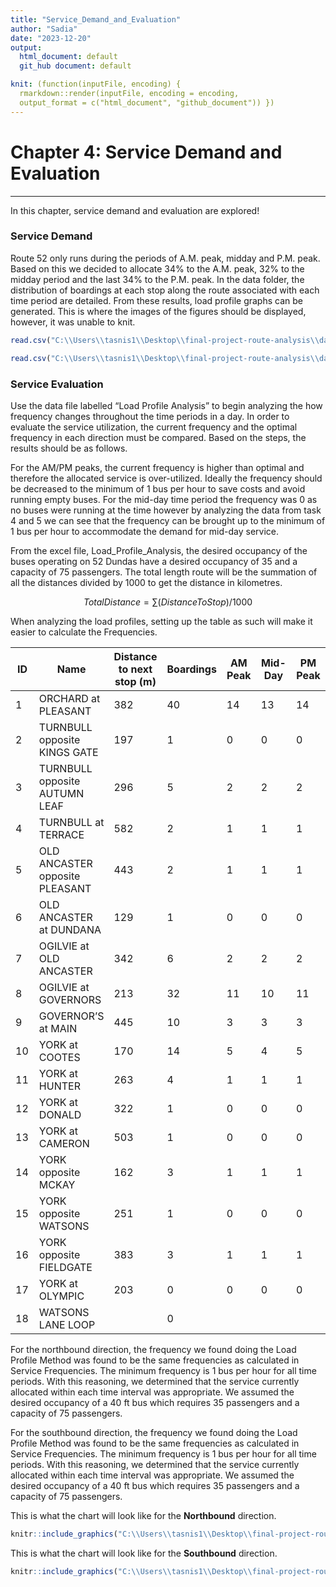 ```yaml
---
title: "Service_Demand_and_Evaluation"
author: "Sadia"
date: "2023-12-20"
output: 
  html_document: default
  git_hub document: default

knit: (function(inputFile, encoding) {
  rmarkdown::render(inputFile, encoding = encoding,
  output_format = c("html_document", "github_document")) })
---
```

# Chapter 4: Service Demand and Evaluation
___

In this chapter, service demand and evaluation are explored! 

### Service Demand
Route 52 only runs during the periods of A.M. peak, midday and P.M. peak. Based on this we decided to allocate 34% to the A.M. peak, 32% to the midday period and the last 34% to the P.M. peak. In the data folder, the distribution of boardings at each stop along the route associated with each time period are detailed. From these results, load profile graphs can be generated. This is where the images of the figures should be displayed, however, it was unable to knit.


```r

read.csv("C:\\Users\\tasnis1\\Desktop\\final-project-route-analysis\\data\\Load_Profile_Analysis_NB.csv")

read.csv("C:\\Users\\tasnis1\\Desktop\\final-project-route-analysis\\data\\Load_Profile_Analysis_SB.csv")
```

### Service Evaluation
Use the data file labelled "Load Profile Analysis" to begin analyzing the how frequency changes throughout the time periods in a day. In order to evaluate the service utilization, the current frequency and the optimal frequency in each direction must be compared. Based on the steps, the results should be as follows.

For the AM/PM peaks, the current frequency is higher than optimal and therefore the allocated service is over-utilized. Ideally the frequency should be decreased to the minimum of 1 bus per hour to save costs and avoid running empty buses. For the mid-day time period the frequency was 0 as no buses were running at the time however by analyzing the data from task 4 and 5 we can see that the frequency can be brought up to the minimum of 1 bus per hour to accommodate the demand for mid-day service.

From the excel file, Load_Profile_Analysis, the desired occupancy of the buses operating on 52 Dundas have a desired occupancy of 35 and a capacity of 75 passengers. The total length route will be the summation of all the distances divided by 1000 to get the distance in kilometres.

$$
Total Distance = \sum (Distance To  Stop)/1000
$$

When analyzing the load profiles, setting up the table as such will make it easier to calculate the Frequencies.

ID | Name | Distance to next stop (m) | Boardings | AM Peak | Mid-Day | PM Peak 
- | - | - | - | - | - | - 
1 | ORCHARD at PLEASANT | 382 | 40 | 14 | 13 | 14 
2 | TURNBULL opposite KINGS GATE | 197 | 1 | 0 | 0 | 0 
3 | TURNBULL opposite AUTUMN LEAF | 296 | 5 | 2 | 2 | 2 
4 | TURNBULL at TERRACE | 582 | 2 | 1 | 1 | 1 
5 | OLD ANCASTER opposite PLEASANT | 443 | 2 | 1 | 1 | 1  
6 | OLD ANCASTER at DUNDANA | 129 | 1 | 0 | 0 | 0 
7 | OGILVIE at OLD ANCASTER | 342 | 6 | 2 | 2 | 2 
8 | OGILVIE at GOVERNORS | 213 | 32 | 11 | 10 | 11 
9 | GOVERNOR'S at MAIN | 445 | 10 | 3 | 3 | 3 
10 | YORK at COOTES | 170 | 14 | 5 | 4 | 5 
11 | YORK at HUNTER | 263 | 4 | 1 | 1 | 1 
12 | YORK at DONALD | 322 | 1 | 0 | 0 | 0 
13 | YORK at CAMERON | 503 | 1 | 0 | 0 | 0 
14 | YORK opposite MCKAY | 162 | 3 | 1 | 1 | 1 
15 | YORK opposite WATSONS | 251 | 1 | 0 | 0 | 0 
16 | YORK opposite FIELDGATE | 383 | 3 | 1 | 1 | 1 
17 | YORK at OLYMPIC | 203 | 0 | 0 | 0 | 0 
18 | WATSONS LANE LOOP |  | 0 |  |  |  

For the northbound direction, the frequency we found doing the Load Profile Method was found to be the same frequencies as calculated in Service Frequencies. The minimum frequency is 1 bus per hour for all time periods. With this reasoning, we determined that the service currently allocated within each time interval was appropriate. We assumed the desired occupancy of a 40 ft bus which requires 35 passengers and a capacity of 75 passengers.

For the southbound direction, the frequency we found doing the Load Profile Method was found to be the same frequencies as calculated in Service Frequencies. The minimum frequency is 1 bus per hour for all time periods. With this reasoning, we determined that the service currently allocated within each time interval was appropriate. We assumed the desired occupancy of a 40 ft bus which requires 35 passengers and a capacity of 75 passengers.

This is what the chart will look like for the **Northbound** direction.

```r
knitr::include_graphics("C:\\Users\\tasnis1\\Desktop\\final-project-route-analysis\\figures\\Load_Profile_Northbound.png", error = FALSE)

```

This is what the chart will look like for the **Southbound** direction.

```r
knitr::include_graphics("C:\\Users\\tasnis1\\Desktop\\final-project-route-analysis\\figures\\Load_Profile_Southbound.png", error = FALSE)

```
